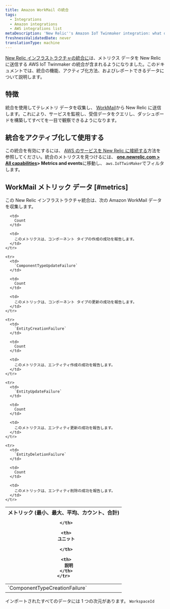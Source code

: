 ```yaml
---
title: Amazon WorkMail の統合
tags:
  - Integrations
  - Amazon integrations
  - AWS integrations list
metaDescription: 'New Relic''s Amazon IoT Twinmaker integration: what data it reports and how to enable it.'
freshnessValidatedDate: never
translationType: machine
---
```


[New Relic インフラストラクチャの統合に](/docs/infrastructure/integrations-getting-started/getting-started/introduction-infrastructure-integrations)は、メトリクス データを New Relic に送信する AWS IoT Twinmaker の統合が含まれるようになりました。このドキュメントでは、統合の機能、アクティブ化方法、およびレポートできるデータについて説明します。

## 特徴

統合を使用してテレメトリ データを収集し、 [WorkMail](https://aws.amazon.com/iot-twinmaker/)から New Relic に送信します。これにより、サービスを監視し、受信データをクエリし、ダッシュボードを構築してすべてを一目で観察できるようになります。

## 統合をアクティブ化して使用する

この統合を有効にするには、 [AWS のサービスを New Relic に接続する](/docs/infrastructure/amazon-integrations/connect/aws-metric-stream-setup/)方法を参照してください。統合のメトリクスを見つけるには、 **[one.newrelic.com > All capabilities](https://one.newrelic.com/all-capabilities)> Metrics and events**に移動し、 `aws.IoTTwinMaker`でフィルタします。

## WorkMail メトリック データ [#metrics]

この New Relic インフラストラクチャ統合は、次の Amazon WorkMail データを収集します。

<table>
  <thead>
    <tr>
      <th style={{ width: "200px" }}>
        メトリック (最小、最大、平均、カウント、合計)  

      </th>

      <th>
        ユニット  

      </th>

      <th>
        説明
      </th>
    </tr>
  </thead>

  <tbody>
    <tr>
      <td>
        `ComponentTypeCreationFailure`
      </td>

      <td>
        Count
      </td>

      <td>
        このメトリクスは、コンポーネント タイプの作成の成功を報告します。
      </td>
    </tr>

    <tr>
      <td>
        `ComponentTypeUpdateFailure`
      </td>

      <td>
        Count
      </td>

      <td>
        このメトリックは、コンポーネント タイプの更新の成功を報告します。
      </td>
    </tr>

    <tr>
      <td>
        `EntityCreationFailure`
      </td>

      <td>
        Count
      </td>

      <td>
        このメトリクスは、エンティティ作成の成功を報告します。
      </td>
    </tr>

    <tr>
      <td>
        `EntityUpdateFailure`
      </td>

      <td>
        Count
      </td>

      <td>
        このメトリクスは、エンティティ更新の成功を報告します。
      </td>
    </tr>

    <tr>
      <td>
        `EntityDeletionFailure`
      </td>

      <td>
        Count
      </td>

      <td>
        このメトリックは、エンティティ削除の成功を報告します。
      </td>
    </tr>
  </tbody>
</table>

インポートされたすべてのデータには 1 つの次元があります。 `WorkspaceId`